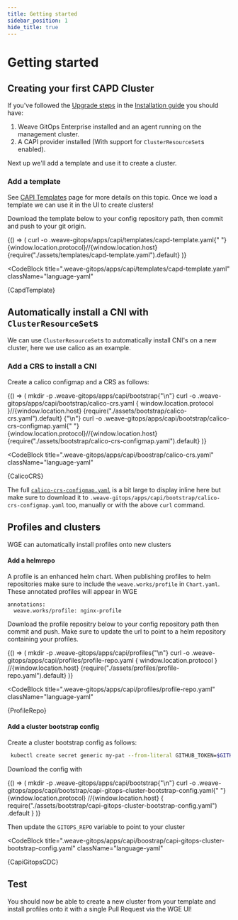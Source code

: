 ```yaml
---
title: Getting started
sidebar_position: 1
hide_title: true
---
```



# Getting started <TierLabel tiers="enterprise" />

## Creating your first CAPD Cluster

If you've followed the [Upgrade steps](installation.mdx#weave-gitops-enterprise) in the [Installation guide](installation.mdx) you should have:

1. Weave GitOps Enterprise installed and an agent running on the management cluster.
2. A CAPI provider installed (With support for `ClusterResourceSet`s enabled).

Next up we'll add a template and use it to create a cluster.

### Add a template

See [CAPI Templates](templates.mdx) page for more details on this topic. Once we load a template we can use it in the UI to create clusters!


Download the template below to your config repository path, then commit and push to your git origin.

<BrowserOnly>
  {() => (
    <CodeBlock className="language-bash">
      curl -o .weave-gitops/apps/capi/templates/capd-template.yaml{" "}
      {window.location.protocol}//{window.location.host}
      {require("./assets/templates/capd-template.yaml").default}
    </CodeBlock>
  )}
</BrowserOnly>

<CodeBlock
  title=".weave-gitops/apps/capi/templates/capd-template.yaml"
  className="language-yaml"
>
  {CapdTemplate}
</CodeBlock>

## Automatically install a CNI with `ClusterResourceSet`s

We can use `ClusterResourceSet`s to automatically install CNI's on a new cluster, here we use calico as an example.

### Add a CRS to install a CNI

Create a calico configmap and a CRS as follows:


<BrowserOnly>
  {() => (
    <CodeBlock className="language-bash">
      mkdir -p .weave-gitops/apps/capi/bootstrap{"\n"}
      curl -o .weave-gitops/apps/capi/bootstrap/calico-crs.yaml {
        window.location.protocol
      }//{window.location.host}
      {require("./assets/bootstrap/calico-crs.yaml").default}
      {"\n"}
      curl -o .weave-gitops/apps/capi/bootstrap/calico-crs-configmap.yaml{" "}
      {window.location.protocol}//{window.location.host}
      {require("./assets/bootstrap/calico-crs-configmap.yaml").default}
    </CodeBlock>
  )}
</BrowserOnly>

<CodeBlock
  title=".weave-gitops/apps/capi/boostrap/calico-crs.yaml"
  className="language-yaml"
>
  {CalicoCRS}
</CodeBlock>

The full [`calico-crs-configmap.yaml`](./assets/bootstrap/calico-crs-configmap.yaml) is a bit large to display inline here but make sure to download it to `.weave-gitops/apps/capi/bootstrap/calico-crs-configmap.yaml` too, manually or with the above `curl` command.

## Profiles and clusters

WGE can automatically install profiles onto new clusters

#### Add a helmrepo


A profile is an enhanced helm chart. When publishing profiles to helm repositories make sure to include the `weave.works/profile` in `Chart.yaml`. These annotated profiles will appear in WGE

```
annotations:
  weave.works/profile: nginx-profile
```

Download the profile repositry below to your config repository path then commit and push. Make sure to update the url to point to a helm repository containing your profiles.

<BrowserOnly>
  {() => (
    <CodeBlock className="language-bash">
      mkdir -p .weave-gitops/apps/capi/profiles{"\n"}
      curl -o .weave-gitops/apps/capi/profiles/profile-repo.yaml {
        window.location.protocol
      }
      //{window.location.host}
      {require("./assets/profiles/profile-repo.yaml").default}
    </CodeBlock>
  )}
</BrowserOnly>

<CodeBlock
  title=".weave-gitops/apps/capi/profiles/profile-repo.yaml"
  className="language-yaml"
>
  {ProfileRepo}
</CodeBlock>

#### Add a cluster bootstrap config

Create a cluster bootstrap config as follows:

```bash
 kubectl create secret generic my-pat --from-literal GITHUB_TOKEN=$GITHUB_TOKEN
```


Download the config with

<BrowserOnly>
  {() => (
    <CodeBlock className="language-bash">
      mkdir -p .weave-gitops/apps/capi/bootstrap{"\n"}
      curl -o .weave-gitops/apps/capi/bootstrap/capi-gitops-cluster-bootstrap-config.yaml{" "}
      {window.location.protocol}
      //{window.location.host}
      {
        require("./assets/bootstrap/capi-gitops-cluster-bootstrap-config.yaml")
          .default
      }
    </CodeBlock>
  )}
</BrowserOnly>

Then update the `GITOPS_REPO` variable to point to your cluster

<CodeBlock
  title=".weave-gitops/apps/capi/boostrap/capi-gitops-cluster-bootstrap-config.yaml"
  className="language-yaml"
>
  {CapiGitopsCDC}
</CodeBlock>

## Test

You should now be able to create a new cluster from your template and install profiles onto it with a single Pull Request via the WGE UI!
